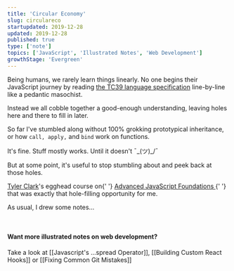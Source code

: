 ```yaml
---
title: 'Circular Economy'
slug: circulareco
startupdated: 2019-12-28
updated: 2019-12-28
published: true
type: ['note']
topics: ['JavaScript', 'Illustrated Notes', 'Web Development']
growthStage: 'Evergreen'
---
```


<FullWidthImage
  width="800px"
  src="https://res.cloudinary.com/dg3gyk0gu/image/upload/c_scale,w_700/v1580828081/maggieappleton.com/egghead-course-notes/advancedjs-notes/AdvancedJS_1_2x.png"
  alt="Advanced JavaScript Fundamentals"
/>

<IntroParagraph>

Being humans, we rarely learn things linearly. No one begins their JavaScript journey by reading [the TC39 language specification](https://www.ecma-international.org/ecma-262/5.1/) line-by-line like a pedantic masochist.

</IntroParagraph>

Instead we all cobble together a good-enough understanding, leaving holes here and there to fill in later.

So far I've stumbled along without 100% grokking prototypical inheritance, or how `call, apply,` and `bind` work on functions.

It's fine. Stuff mostly works. Until it doesn't ¯\_(ツ)\_/¯

But at some point, it's useful to stop stumbling about and peek back at those holes.

<a noTip href="https://egghead.io/courses/advanced-javascript-foundations">
  <ImageFrame
    width="90%"
    alt="Course illustration of a building with a bright yellow foundation floor for advanced javascript foundations"
    src="https://og-image-egghead-course.now.sh/advanced-javascript-foundations"
  />
</a>

<p>
  <a href="https://twitter.com/iamtylerwclark">Tyler Clark</a>'s egghead course
  on{' '}
  <a href="https://egghead.io/courses/advanced-javascript-foundations">
    Advanced JavaScript Foundations
  </a>{' '}
  that was exactly that hole-filling opportunity for me.
</p>

<p>As usual, I drew some notes...</p>

<br />

<FullWidthImage
  width="860px"
  src="https://res.cloudinary.com/dg3gyk0gu/image/upload/v1580828081/maggieappleton.com/egghead-course-notes/advancedjs-notes/AdvancedJS_2_2x.png"
  alt="Advanced JavaScript foundations"
/>

<FullWidthImage
  width="860px"
  src="https://res.cloudinary.com/dg3gyk0gu/image/upload/v1580828082/maggieappleton.com/egghead-course-notes/advancedjs-notes/AdvancedJS_3_2x.png"
  alt="Advanced JavaScript foundations"
/>

<FullWidthImage
  width="860px"
  src="https://res.cloudinary.com/dg3gyk0gu/image/upload/v1580828081/maggieappleton.com/egghead-course-notes/advancedjs-notes/AdvancedJS_4_2x.png"
  alt="Advanced JavaScript foundations"
/>

<FullWidthImage
  width="860px"
  src="https://res.cloudinary.com/dg3gyk0gu/image/upload/v1580828081/maggieappleton.com/egghead-course-notes/advancedjs-notes/AdvancedJS_5.png"
  alt="Advanced JavaScript foundations"
/>

#### Want more illustrated notes on web development?

Take a look at [[Javascript's ...spread Operator]], [[Building Custom React Hooks]] or [[Fixing Common Git Mistakes]]

